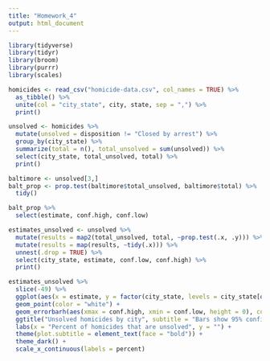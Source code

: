 ```yaml
---
title: "Homework_4"
output: html_document
---
```


```r
library(tidyverse)
library(tidyr)
library(broom)
library(purrr)
library(scales)
```

```r

homicides <- read_csv("homicide-data.csv", col_names = TRUE) %>% 
  as_tibble() %>% 
  unite(col = "city_state", city, state, sep = ",") %>% 
  print()
```
```r
unsolved <- homicides %>% 
  mutate(unsolved = disposition != "Closed by arrest") %>% 
  group_by(city_state) %>% 
  summarize(total = n(), total_unsolved = sum(unsolved)) %>%
  select(city_state, total_unsolved, total) %>% 
  print()
```
```r
baltimore <- unsolved[3,]
balt_prop <- prop.test(baltimore$total_unsolved, baltimore$total) %>% 
  tidy()

balt_prop %>% 
  select(estimate, conf.high, conf.low)
```
```r
estimates_unsolved <- unsolved %>% 
  mutate(results = map2(total_unsolved, total, ~prop.test(.x, .y))) %>% 
  mutate(results = map(results, ~tidy(.x))) %>% 
  unnest(.drop = TRUE) %>% 
  select(city_state, estimate, conf.low, conf.high) %>% 
  print()
```
```r
estimates_unsolved %>%
  slice(-49) %>% 
  ggplot(aes(x = estimate, y = factor(city_state, levels = city_state[order(estimate)]))) +
  geom_point(color = "white") +
  geom_errorbarh(aes(xmax = conf.high, xmin = conf.low, height = 0), color = "white") +
  ggtitle("Unsolved homicides by city", subtitle = "Bars show 95% confidence interval") +
  labs(x = "Percent of homicides that are unsolved", y = "") +
  theme(plot.subtitle = element_text(face = "bold")) +
  theme_dark() +
  scale_x_continuous(labels = percent)
```



